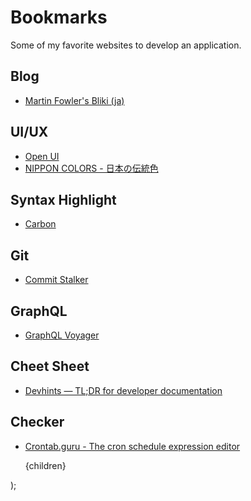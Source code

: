
# Bookmarks

Some of my favorite websites to develop an application.

## Blog

- [Martin Fowler's Bliki (ja)](https://bliki-ja.github.io/)

## UI/UX

- [Open UI](https://open-ui.org/)
- [NIPPON COLORS - 日本の伝統色](https://nipponcolors.com/)

## Syntax Highlight

- [Carbon](https://carbon.now.sh/)

## Git

- [Commit Stalker](https://9sako6.github.io/commit-stalker/)

## GraphQL

- [GraphQL Voyager](https://apis.guru/graphql-voyager/)

## Cheet Sheet

- [Devhints — TL;DR for developer documentation](https://devhints.io/)

## Checker

- [Crontab.guru - The cron schedule expression editor](https://crontab.guru/)

  <Layout>
    <MarkdownWrapper>{children}</MarkdownWrapper>
    <div style={{ margin: "100px" }} />
    <ShareButtons
      title={`9sako6's bookmarks`}
      url={`${process.env.siteUrl}/bookmarks`}
    />
  </Layout>
);
